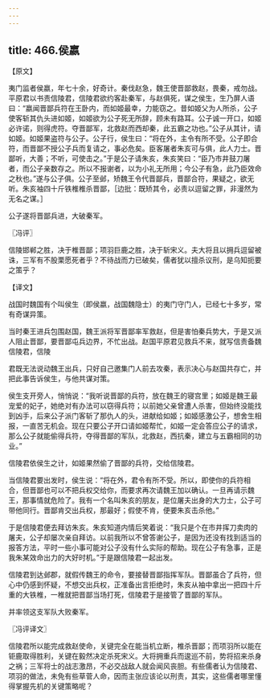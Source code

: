 ```yaml
---
---
---
```

title: 466.侯嬴
---



【原文】

夷门监者侯嬴，年七十余，好奇计。秦伐赵急，魏王使晋鄙救赵，畏秦，戒勿战。平原君以书责信陵君，信陵君欲约客赴秦军，与赵俱死，谋之侯生，生乃屏人语曰：“嬴闻晋鄙兵符在王卧内，而如姬最幸，力能窃之。昔如姬父为人所杀，公子使客斩其仇头进如姬，如姬欲为公子死无所辞，顾未有路耳。公子诚一开口，如姬必许诺，则得虎符。夺晋鄙军，北救赵而西却秦，此五霸之功也。”公子从其计，请如姬。如姬果盗符与公子。公子行，侯生曰：“将在外，主令有所不受。公子即合符，而晋鄙不授公子兵而复请之，事必危矣。臣客屠者朱亥可与俱，此人力士。晋鄙听，大善；不听，可使击之。”于是公子请朱亥，朱亥笑曰：“臣乃市井鼓刀屠者，而公子亲数存之。所以不报谢者，以为小礼无所用；今公子有急，此乃臣效命之秋也。”遂与公子俱。公子至邺，矫魏王令代晋鄙兵，晋鄙合符，果疑之，欲无听。朱亥袖四十斤铁椎椎杀晋鄙，［边批：既矫其令，必责以逗留之罪，非漫然为无名之谋。］

公子遂将晋鄙兵进，大破秦军。

〖冯评〗

信陵邯郸之胜，决于椎晋鄙；项羽巨鹿之胜，决于斩宋义。夫大将且以拥兵逗留被诛，三军有不股栗愿死者乎？不待战而力已破矣，儒者犹以擅杀议刑，是乌知扼要之策乎？

【译文】

战国时魏国有个叫侯生（即侯嬴，战国魏隐士）的夷门守门人，已经七十多岁，常有奇谋异策。

当时秦王进兵包围赵国，魏王派将军晋鄙率军救赵，但是害怕秦兵势大，于是又派人阻止晋鄙，要晋鄙屯兵边界，不忙出战。赵国平原君见救兵不来，就写信责备魏信陵君，信陵

君既无法说动魏王出兵，只好自己邀集门人前去攻秦，表示决心与赵国共存亡，并把此事告诉侯生，与他共谋对策。

侯生支开旁人，悄悄说：“我听说晋鄙的兵符，放在魏王的寝宫里；如姬是魏王最宠爱的妃子，她绝对有办法可以窃得兵符；以前她父亲曾遭人杀害，但始终没能找到凶手，后来公子派门客斩了那仇人的头，进献给如姬；如姬感激公子，想舍生相报，一直苦无机会。现在只要公子开口请如姬帮忙，如姬一定会答应公子的请求，那么公子就能偷得兵符，夺得晋鄙的军队，北救赵，西抗秦，建立与五霸相同的功业。”

信陵君依侯生之计，如姬果然偷了晋鄙的兵符，交给信陵君。

当信陵君要出发时，侯生说：“将在外，君令有所不受。所以，即使你的兵符相合，但晋鄙也可以不把兵权交给你，而要求再次请魏王加以确认。一旦再请示魏王，那事情就危险了。我有一个名叫朱亥的朋友，是位屠夫出身的大力士，公子可带他同行。晋鄙肯交出兵权，那最好；假使不肯，便要朱亥击杀他。”

于是信陵君便去拜访朱亥。朱亥知道内情后笑着说：“我只是个在市井挥刀卖肉的屠夫，公子却屡次亲自拜访。以前我所以不曾答谢公子，是因为还没有找到适当的报答方法，平时一些小事可能对公子没有什么实际的帮助。现在公子有急事，正是我朱某效命出力的大好时机。”于是跟信陵君一起出发。

信陵君到达邺郡，就假传魏王的命令，要接替晋鄙指挥军队。晋鄙虽合了兵符，但心中仍感到怀疑，不想交出兵权，正准备出言拒绝时，朱亥从袖中拿出一把四十斤重的大铁椎，一椎就把晋鄙当场打死，信陵君于是接管了晋鄙的军队。

并率领这支军队大败秦军。

〖冯评译文〗

信陵君所以能完成救赵使命，关键完全在能当机立断，椎杀晋鄙；而项羽所以能在钜鹿取得胜利，关键在毅然决定杀死宋义。大将拥重兵而逡巡不前，势将招来杀身之祸；三军将士的战志激昂，不必交战敌人就会闻风丧胆。有些儒者认为信陵君、项羽的做法，未免有些草菅人命，因而主张应该论以刑责，其实，这些儒者哪里懂得掌握先机的关键策略呢？